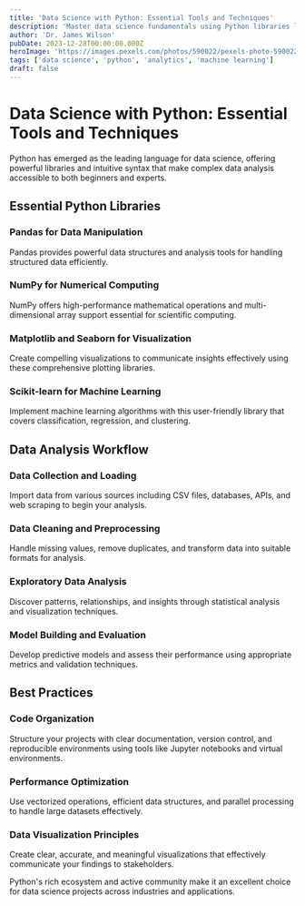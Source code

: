 ```yaml
---
title: 'Data Science with Python: Essential Tools and Techniques'
description: 'Master data science fundamentals using Python libraries like Pandas, NumPy, and Scikit-learn for data analysis and machine learning projects.'
author: 'Dr. James Wilson'
pubDate: 2023-12-28T00:00:00.000Z
heroImage: 'https://images.pexels.com/photos/590022/pexels-photo-590022.jpeg?auto=compress&cs=tinysrgb&w=1260&h=750&dpr=1'
tags: ['data science', 'python', 'analytics', 'machine learning']
draft: false
---
```


# Data Science with Python: Essential Tools and Techniques

Python has emerged as the leading language for data science, offering powerful libraries and intuitive syntax that make complex data analysis accessible to both beginners and experts.

## Essential Python Libraries

### Pandas for Data Manipulation
Pandas provides powerful data structures and analysis tools for handling structured data efficiently.

### NumPy for Numerical Computing
NumPy offers high-performance mathematical operations and multi-dimensional array support essential for scientific computing.

### Matplotlib and Seaborn for Visualization
Create compelling visualizations to communicate insights effectively using these comprehensive plotting libraries.

### Scikit-learn for Machine Learning
Implement machine learning algorithms with this user-friendly library that covers classification, regression, and clustering.

## Data Analysis Workflow

### Data Collection and Loading
Import data from various sources including CSV files, databases, APIs, and web scraping to begin your analysis.

### Data Cleaning and Preprocessing
Handle missing values, remove duplicates, and transform data into suitable formats for analysis.

### Exploratory Data Analysis
Discover patterns, relationships, and insights through statistical analysis and visualization techniques.

### Model Building and Evaluation
Develop predictive models and assess their performance using appropriate metrics and validation techniques.

## Best Practices

### Code Organization
Structure your projects with clear documentation, version control, and reproducible environments using tools like Jupyter notebooks and virtual environments.

### Performance Optimization
Use vectorized operations, efficient data structures, and parallel processing to handle large datasets effectively.

### Data Visualization Principles
Create clear, accurate, and meaningful visualizations that effectively communicate your findings to stakeholders.

Python's rich ecosystem and active community make it an excellent choice for data science projects across industries and applications.